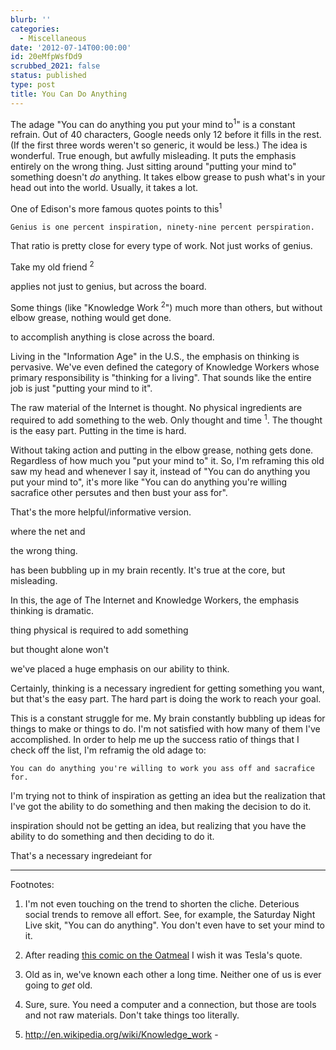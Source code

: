 ```yaml
---
blurb: ''
categories:
  - Miscellaneous
date: '2012-07-14T00:00:00'
id: 20eMfpWsfDd9
scrubbed_2021: false
status: published
type: post
title: You Can Do Anything
---
```


The adage "You can do anything you put your mind to<sup>1</sup>" is a constant refrain. Out of 40 characters, Google needs only 12 before it fills in the rest. (If the first three words weren't so generic, it would be less.) The idea is wonderful. True enough, but awfully misleading. It puts the emphasis entirely on the wrong thing. Just sitting around "putting your mind to" something doesn't *do* anything. It takes elbow grease to push what's in your head out into the world. Usually, it takes a lot. 

One of Edison's more famous quotes points to this<sup>1</sup>

	Genius is one percent inspiration, ninety-nine percent perspiration.

That ratio is pretty close for every type of work. Not just works of genius. 



Take my old friend <sup>2</sup>





 applies not just to genius, but across the board. 





 Some things (like "Knowledge Work <sup>2</sup>") much more than others, but without elbow grease, nothing would get done. 



to accomplish anything is close across the board. 










Living in the "Information Age" in the U.S., the emphasis on thinking is pervasive. We've even defined the category of Knowledge Workers whose primary responsibility is "thinking for a living". That sounds like the entire job is just "putting your mind to it". 


The raw material of the Internet is thought. No physical ingredients are required to add something to the web. Only thought and time <sup>1</sup>. The thought is the easy part. Putting in the time is hard. 

Without taking action and putting in the elbow grease, nothing gets done. Regardless of how much you "put your mind to" it. 
So, I'm reframing this old saw my head and whenever I say it, instead of "You can do anything you put your mind to", it's more like "You can do anything you're willing sacrafice other persutes and then bust your ass for".

That's the more helpful/informative version. 











where the net and 




 the wrong thing. 




 has been bubbling up in my brain recently. It's true at the core, but misleading. 

In this, the age of The Internet and Knowledge Workers, the emphasis thinking is dramatic. 




thing physical is required to add something 

 but thought alone won't




we've placed a huge emphasis on our ability to think. 


Certainly, thinking is a necessary ingredient for getting something you want, but that's the easy part. The hard part is doing the work to reach your goal. 

This is a constant struggle for me. My brain constantly bubbling up ideas for things to make or things to do. I'm not satisfied with how many of them I've accomplished. In order to help me up the success ratio of things that I check off the list, I'm reframig the old adage to:

	You can do anything you're willing to work you ass off and sacrafice for. 
	
	






I'm trying not to think of inspiration as getting an idea but the realization that I've got the ability to do something and then making the decision to do it. 

inspiration should not be getting an idea, but realizing that you have the ability to do something and then deciding to do it. 





That's a necessary ingredeiant for 



---

Footnotes:

1. I'm not even touching on the trend to shorten the cliche. Deterious social trends to remove all effort. See, for example, the Saturday Night Live skit, "You can do anything". You don't even have to set your mind to it.

2. After reading [this comic on the Oatmeal](http://theoatmeal.com/comics/tesla) I wish it was Tesla's quote. 

2. Old as in, we've known each other a long time. Neither one of us is ever going to *get* old.




1. Sure, sure. You need a computer and a connection, but those are tools and not raw materials. Don't take things too literally. 


2. http://en.wikipedia.org/wiki/Knowledge_work - 




<!--

TODO:

Get a screen grab from google showing auto complete of "You can do" up until it shows you the auto result. You've got one that was shot at 3am on July 14, 2012. But it was with a google doodle. You should get one with the plain old google logo.

Add this video http://www.hulu.com/watch/319318/

Put in an example from the clay pots study.





-->
